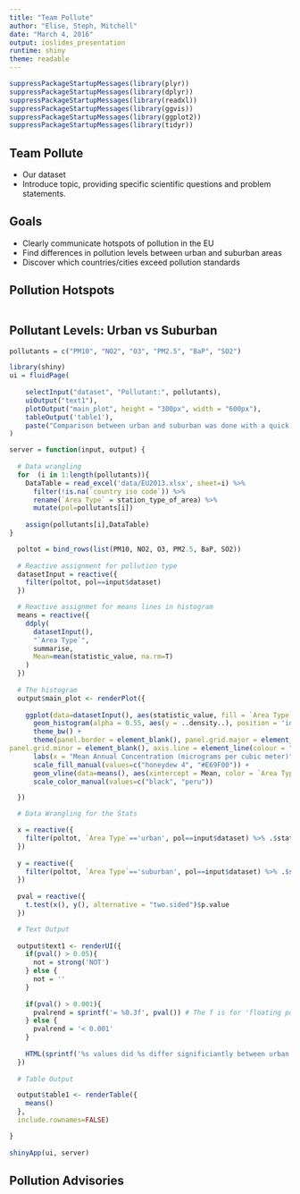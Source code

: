 ```yaml
---
title: "Team Pollute"
author: "Elise, Steph, Mitchell"
date: "March 4, 2016"
output: ioslides_presentation
runtime: shiny
theme: readable
---
```


```r
suppressPackageStartupMessages(library(plyr))
suppressPackageStartupMessages(library(dplyr))
suppressPackageStartupMessages(library(readxl))
suppressPackageStartupMessages(library(ggvis))
suppressPackageStartupMessages(library(ggplot2))
suppressPackageStartupMessages(library(tidyr))
```

## Team Pollute

- Our dataset
- Introduce topic, providing specific scientific questions and problem statements.

## Goals

- Clearly communicate hotspots of pollution in the EU
- Find differences in pollution levels between urban and suburban areas
- Discover which countries/cities exceed pollution standards

## Pollution Hotspots

```r

```

## Pollutant Levels: Urban vs Suburban

```r

pollutants = c("PM10", "NO2", "O3", "PM2.5", "BaP", "SO2")

library(shiny)
ui = fluidPage(
  
    selectInput("dataset", "Pollutant:", pollutants),
    uiOutput("text1"),
    plotOutput("main_plot", height = "300px", width = "600px"),
    tableOutput('table1'),
    paste("Comparison between urban and suburban was done with a quick-and-dirty two-sample t-test, alpha = 0.05. Assumptions were not tested.")
)

server = function(input, output) {
  
  # Data wrangling
  for  (i in 1:length(pollutants)){
    DataTable = read_excel('data/EU2013.xlsx', sheet=i) %>%
      filter(!is.na(`country iso code`)) %>%
      rename(`Area Type` = station_type_of_area) %>%
      mutate(pol=pollutants[i])
  
    assign(pollutants[i],DataTable)
}

  poltot = bind_rows(list(PM10, NO2, O3, PM2.5, BaP, SO2))
    
  # Reactive assignment for pollution type
  datasetInput = reactive({
    filter(poltot, pol==input$dataset) 
  })

  # Reactive assignmet for means lines in histogram
  means = reactive({
    ddply(
      datasetInput(), 
      "`Area Type`", 
      summarise, 
      Mean=mean(statistic_value, na.rm=T)
    )
  })
    
  # The histogram
  output$main_plot <- renderPlot({
    
    ggplot(data=datasetInput(), aes(statistic_value, fill = `Area Type`)) +
      geom_histogram(alpha = 0.55, aes(y = ..density..), position = 'identity', bins = 16) +
      theme_bw() +
      theme(panel.border = element_blank(), panel.grid.major = element_blank(),
panel.grid.minor = element_blank(), axis.line = element_line(colour = "black")) +
      labs(x = "Mean Annual Concentration (micrograms per cubic meter)") +
      scale_fill_manual(values=c("honeydew 4", "#E69F00")) +
      geom_vline(data=means(), aes(xintercept = Mean, color = `Area Type`), size = 1.5) +
      scale_color_manual(values=c("black", "peru"))

  })

  # Data Wrangling for the Stats

  x = reactive({
    filter(poltot, `Area Type`=='urban', pol==input$dataset) %>% .$statistic_value
  })
  
  y = reactive({
    filter(poltot, `Area Type`=='suburban', pol==input$dataset) %>% .$statistic_value
  })
  
  pval = reactive({
    t.test(x(), y(), alternative = "two.sided")$p.value
  })

  # Text Output
  
  output$text1 <- renderUI({
    if(pval() > 0.05){
      not = strong('NOT')
    } else {
      not = ''
    }
    
    if(pval() > 0.001){
      pvalrend = sprintf('= %0.3f', pval()) # The f is for 'floating point' to place the decimal
    } else {
      pvalrend = '< 0.001'
    }
    
    HTML(sprintf('%s values did %s differ significiantly between urban and suburban areas. (p %s)', input$dataset, not, pvalrend))
  })
  
  # Table Output

  output$table1 <- renderTable({
    means()
  },
  include.rownames=FALSE)

}
  
shinyApp(ui, server)
```

## Pollution Advisories

```r

```
